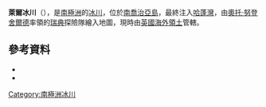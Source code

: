 {{Coord|54|17|S|36|37|W|type:glacier_source:GNIS|display=title}}

'''萊爾冰川'''（{{lang-en|Lyell Glacier, South Georgia}}），是[[南極洲|南極洲]]的[[冰川|冰川]]，位於[[南喬治亞島|南喬治亞島]]，最終注入[[哈蓬灣|哈蓬灣]]，由[[奧托·努登舍爾德|奧托·努登舍爾德]]率領的[[瑞典|瑞典]]探險隊繪入地圖，現時由[[英國海外領土|英國海外領土]]管轄。

==參考資料==
*{{cite gnis | type = antarid | id = 9160| name = Lyell Glacier | accessdate = 2013-07-11}}
*{{usgs-gazetteer|id=9160|name=Lyell Glacier}}

{{Antarctica-geo-stub}}
[[Category:南極洲冰川|Category:南極洲冰川]]